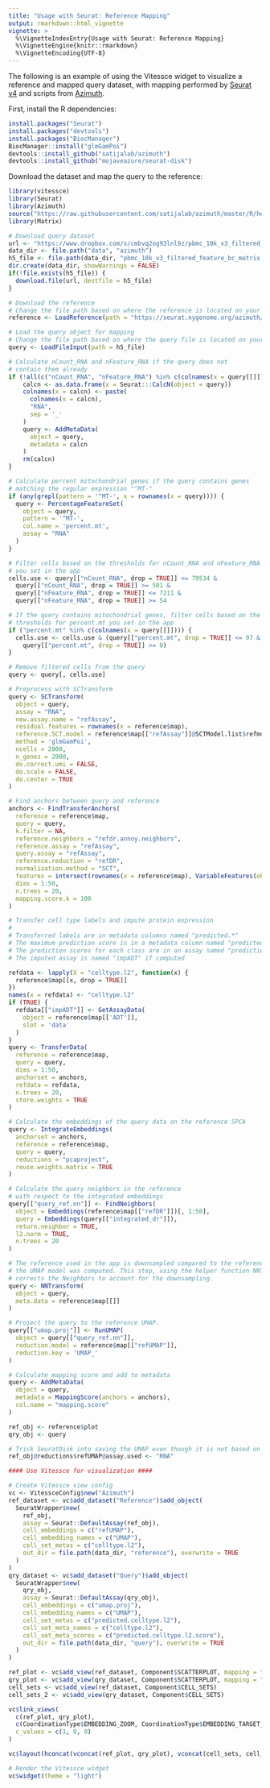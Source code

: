 ```yaml
---
title: "Usage with Seurat: Reference Mapping"
output: rmarkdown::html_vignette
vignette: >
  %\VignetteIndexEntry{Usage with Seurat: Reference Mapping}
  %\VignetteEngine{knitr::rmarkdown}
  %\VignetteEncoding{UTF-8}
---
```


The following is an example of using the Vitessce widget to visualize a reference and mapped query dataset, with mapping performed by [Seurat v4](https://satijalab.org/v4preprint) and scripts from [Azimuth](https://satijalab.org/azimuth/).


First, install the R dependencies:

```r
install.packages("Seurat")
install.packages("devtools")
install.packages("BiocManager")
BiocManager::install("glmGamPoi")
devtools::install_github("satijalab/azimuth")
devtools::install_github("mojaveazure/seurat-disk")
```

Download the dataset and map the query to the reference:

```r
library(vitessce)
library(Seurat)
library(Azimuth)
source("https://raw.githubusercontent.com/satijalab/azimuth/master/R/helpers.R")
library(Matrix)

# Download query dataset
url <- "https://www.dropbox.com/s/cmbvq2og93lnl9z/pbmc_10k_v3_filtered_feature_bc_matrix.h5?dl=1"
data_dir <- file.path("data", "azimuth")
h5_file <- file.path(data_dir, "pbmc_10k_v3_filtered_feature_bc_matrix.h5")
dir.create(data_dir, showWarnings = FALSE)
if(!file.exists(h5_file)) {
  download.file(url, destfile = h5_file)
}

# Download the reference
# Change the file path based on where the reference is located on your system.
reference <- LoadReference(path = "https://seurat.nygenome.org/azimuth/references/v1.0.0/human_pbmc", seconds = 30L)

# Load the query object for mapping
# Change the file path based on where the query file is located on your system.
query <- LoadFileInput(path = h5_file)

# Calculate nCount_RNA and nFeature_RNA if the query does not
# contain them already
if (!all(c("nCount_RNA", "nFeature_RNA") %in% c(colnames(x = query[[]])))) {
    calcn <- as.data.frame(x = Seurat:::CalcN(object = query))
    colnames(x = calcn) <- paste(
      colnames(x = calcn),
      "RNA",
      sep = '_'
    )
    query <- AddMetaData(
      object = query,
      metadata = calcn
    )
    rm(calcn)
}

# Calculate percent mitochondrial genes if the query contains genes
# matching the regular expression "^MT-"
if (any(grepl(pattern = '^MT-', x = rownames(x = query)))) {
  query <- PercentageFeatureSet(
    object = query,
    pattern = '^MT-',
    col.name = 'percent.mt',
    assay = "RNA"
  )
}

# Filter cells based on the thresholds for nCount_RNA and nFeature_RNA
# you set in the app
cells.use <- query[["nCount_RNA", drop = TRUE]] <= 79534 &
  query[["nCount_RNA", drop = TRUE]] >= 501 &
  query[["nFeature_RNA", drop = TRUE]] <= 7211 &
  query[["nFeature_RNA", drop = TRUE]] >= 54

# If the query contains mitochondrial genes, filter cells based on the
# thresholds for percent.mt you set in the app
if ("percent.mt" %in% c(colnames(x = query[[]]))) {
  cells.use <- cells.use & (query[["percent.mt", drop = TRUE]] <= 97 &
    query[["percent.mt", drop = TRUE]] >= 0)
}

# Remove filtered cells from the query
query <- query[, cells.use]

# Preprocess with SCTransform
query <- SCTransform(
  object = query,
  assay = "RNA",
  new.assay.name = "refAssay",
  residual.features = rownames(x = reference$map),
  reference.SCT.model = reference$map[["refAssay"]]@SCTModel.list$refmodel,
  method = 'glmGamPoi',
  ncells = 2000,
  n_genes = 2000,
  do.correct.umi = FALSE,
  do.scale = FALSE,
  do.center = TRUE
)

# Find anchors between query and reference
anchors <- FindTransferAnchors(
  reference = reference$map,
  query = query,
  k.filter = NA,
  reference.neighbors = "refdr.annoy.neighbors",
  reference.assay = "refAssay",
  query.assay = "refAssay",
  reference.reduction = "refDR",
  normalization.method = "SCT",
  features = intersect(rownames(x = reference$map), VariableFeatures(object = query)),
  dims = 1:50,
  n.trees = 20,
  mapping.score.k = 100
)

# Transfer cell type labels and impute protein expression
#
# Transferred labels are in metadata columns named "predicted.*"
# The maximum prediction score is in a metadata column named "predicted.*.score"
# The prediction scores for each class are in an assay named "prediction.score.*"
# The imputed assay is named "impADT" if computed

refdata <- lapply(X = "celltype.l2", function(x) {
  reference$map[[x, drop = TRUE]]
})
names(x = refdata) <- "celltype.l2"
if (TRUE) {
  refdata[["impADT"]] <- GetAssayData(
    object = reference$map[['ADT']],
    slot = 'data'
  )
}
query <- TransferData(
  reference = reference$map,
  query = query,
  dims = 1:50,
  anchorset = anchors,
  refdata = refdata,
  n.trees = 20,
  store.weights = TRUE
)

# Calculate the embeddings of the query data on the reference SPCA
query <- IntegrateEmbeddings(
  anchorset = anchors,
  reference = reference$map,
  query = query,
  reductions = "pcaproject",
  reuse.weights.matrix = TRUE
)

# Calculate the query neighbors in the reference
# with respect to the integrated embeddings
query[["query_ref.nn"]] <- FindNeighbors(
  object = Embeddings(reference$map[["refDR"]])[, 1:50],
  query = Embeddings(query[["integrated_dr"]]),
  return.neighbor = TRUE,
  l2.norm = TRUE,
  n.trees = 20
)

# The reference used in the app is downsampled compared to the reference on which
# the UMAP model was computed. This step, using the helper function NNTransform,
# corrects the Neighbors to account for the downsampling.
query <- NNTransform(
  object = query,
  meta.data = reference$map[[]]
)

# Project the query to the reference UMAP.
query[["umap.proj"]] <- RunUMAP(
  object = query[["query_ref.nn"]],
  reduction.model = reference$map[["refUMAP"]],
  reduction.key = 'UMAP_'
)

# Calculate mapping score and add to metadata
query <- AddMetaData(
  object = query,
  metadata = MappingScore(anchors = anchors),
  col.name = "mapping.score"
)

ref_obj <- reference$plot
qry_obj <- query

# Trick SeuratDisk into saving the UMAP even though it is not based on an internal assay
ref_obj@reductions$refUMAP@assay.used <- "RNA"

#### Use Vitessce for visualization ####

# Create Vitessce view config
vc <- VitessceConfig$new("Azimuth")
ref_dataset <- vc$add_dataset("Reference")$add_object(
  SeuratWrapper$new(
    ref_obj,
    assay = Seurat::DefaultAssay(ref_obj),
    cell_embeddings = c("refUMAP"),
    cell_embedding_names = c("UMAP"),
    cell_set_metas = c("celltype.l2"),
    out_dir = file.path(data_dir, "reference"), overwrite = TRUE
  )
)
qry_dataset <- vc$add_dataset("Query")$add_object(
  SeuratWrapper$new(
    qry_obj,
    assay = Seurat::DefaultAssay(qry_obj),
    cell_embeddings = c("umap.proj"),
    cell_embedding_names = c("UMAP"),
    cell_set_metas = c("predicted.celltype.l2"),
    cell_set_meta_names = c("celltype.l2"),
    cell_set_meta_scores = c("predicted.celltype.l2.score"),
    out_dir = file.path(data_dir, "query"), overwrite = TRUE
  )
)

ref_plot <- vc$add_view(ref_dataset, Component$SCATTERPLOT, mapping = "UMAP")
qry_plot <- vc$add_view(qry_dataset, Component$SCATTERPLOT, mapping = "UMAP")
cell_sets <- vc$add_view(ref_dataset, Component$CELL_SETS)
cell_sets_2 <- vc$add_view(qry_dataset, Component$CELL_SETS)

vc$link_views(
  c(ref_plot, qry_plot),
  c(CoordinationType$EMBEDDING_ZOOM, CoordinationType$EMBEDDING_TARGET_X, CoordinationType$EMBEDDING_TARGET_Y),
  c_values = c(1, 0, 0)
)

vc$layout(hconcat(vconcat(ref_plot, qry_plot), vconcat(cell_sets, cell_sets_2)))

# Render the Vitessce widget
vc$widget(theme = "light")
```

